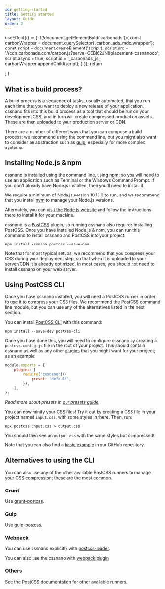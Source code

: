 ```yaml
---
id: getting-started
title: Getting started
layout: Guide
order: 2
---
```



  useEffect(() => {
    if(!document.getElementById('carbonads')){
      const carbonWrapper = document.querySelector('.carbon_ads_mdx_wrapper');
      const script = document.createElement('script');
      script.src = '//cdn.carbonads.com/carbon.js?serve=CEBI62JN&placement=cssnanoco';
      script.async = true;
      script.id = '_carbonads_js';
      carbonWrapper.appendChild(script);
    }
  });
  return  <div className="carbon_ads_mdx_wrapper"></div>;
}

<CarbonAds/>

## What is a build process?

A build process is a sequence of tasks, usually automated, that you run each
time that you want to deploy a new release of your application. cssnano fits
into this build process as a tool that should be run on your development CSS,
and in turn will create compressed production assets. These are then uploaded
to your production server or CDN.

There are a number of different ways that you can compose a build process; we
recommend using the command line, but you might also want to consider an
abstraction such as [gulp](http://gulpjs.com/), especially for more complex
systems.


## Installing Node.js & npm

cssnano is installed using the command line, using [npm](https://npmjs.com); so
you will need to use an application such as Terminal or the Windows Command
Prompt. If you don't already have Node.js installed, then you'll need to
install it.

We require a minimum of Node.js version 10.13.0  to run, and we
recommend that you install [nvm](https://github.com/creationix/nvm) to manage
your Node.js versions.

Alternately, you can [visit the Node.js website](https://nodejs.org/en/) and
follow the instructions there to install it for your machine.

cssnano is a [PostCSS](https://postcss.org/) plugin, so running cssnano also requires installing PostCSS. 
Once you have installed Node.js & npm, you can run this command to install
cssnano and PostCSS into your project:

```shell
npm install cssnano postcss --save-dev
```

Note that for most typical setups, we recommend that you compress your CSS
during your deployment step, so that when it is uploaded to your server/CDN
it is already optimized. In most cases, you should not need to install cssnano
on your web server.


## Using PostCSS CLI

Once you have cssnano installed, you will need a PostCSS runner in order to
use it to compress your CSS files. We recommend the PostCSS command line module,
but you can use any of the alternatives listed in the next section.

You can install [PostCSS CLI](https://github.com/postcss/postcss-cli)
with this command:

```shell
npm install --save-dev postcss-cli
```

Once you have done this, you will need to configure cssnano by creating a
`postcss.config.js` file in the root of your project. This should contain
cssnano as well as any other [plugins] that you might want for your project;
as an example:

[plugins]: https://github.com/postcss/postcss/blob/main/docs/plugins.md

```js
module.exports = {
    plugins: [
        require('cssnano')({
            preset: 'default',
        }),
    ],
};
```

_Read more about presets in [our presets guide](/docs/presets)._

You can now minify your CSS files! Try it out by creating a CSS file in your
project named `input.css`, with some styles in there. Then, run:

```shell
npx postcss input.css > output.css
```

You should then see an `output.css` with the same styles but compressed!

Note that you can also find a [basic example][example] in our GitHub repository.

[example]: https://github.com/cssnano/cssnano/tree/master/packages/example-cli-usage


## Alternatives to using the CLI

You can also use any of the other available PostCSS runners to manage your
CSS compression; these are the most common.

### Grunt

Use [grunt-postcss](https://github.com/nDmitry/grunt-postcss).

### Gulp

Use [gulp-postcss](https://github.com/postcss/gulp-postcss).

### Webpack

You can use cssnano explicitly with [postcss-loader].

[postcss-loader]: https://github.com/postcss/postcss-loader

You can also use the cssnano with [webpack plugin](https://github.com/webpack-contrib/css-minimizer-webpack-plugin)

### Others

See the [PostCSS documentation](https://github.com/postcss/postcss#usage) for
other available runners.
